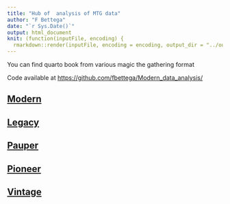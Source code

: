---
title: "Hub of  analysis of MTG data"
author: "F Bettega"
date: "`r Sys.Date()`"
output: html_document
knit: (function(inputFile, encoding) {
  rmarkdown::render(inputFile, encoding = encoding, output_dir = "../outpout") })
---

You can find quarto book from various magic the gathering format 


Code available at [https://github.com/fbettega/Modern_data_analysis/](https://github.com/fbettega/Modern_data_analysis/)

## [Modern](Modern/index.html)  

## [Legacy](Legacy/index.html)  

## [Pauper](Pauper/index.html)  

## [Pioneer](Pioneer/index.html)  

## [Vintage](Vintage/index.html)  